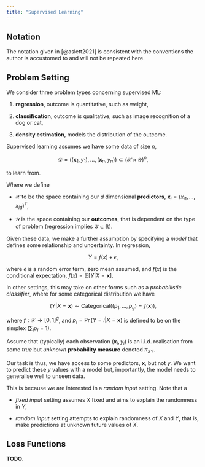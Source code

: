 ```yaml
---
title: "Supervised Learning"
---
```


## Notation

The notation given in [@aslett2021] is consistent with the conventions the 
    author is accustomed to and will not be repeated here.

## Problem Setting

We consider three problem types concerning supervised ML:

1. **regression**, outcome is quantitative, such as weight,

1. **classification**, outcome is qualitative, such as image recognition of a 
    dog or cat,
    
1. **density estimation**, models the distribution of the outcome.

Supervised learning assumes we have some data of size $n$,

$$
    \mathcal{D}
        = \left(
            (\mathbf{x}_1, y_1), \dots, (\mathbf{x}_n, y_n) 
        \right) \subset (\mathcal{X} \times \mathcal{Y})^n
    ,
$$

to learn from.

Where we define

- $\mathcal{X}$ to be the space containing our $d$ dimensional **predictors**,
  $\mathbf{x}_i = (x_{i1}, \dots, x_{id})^T$,
  
- $\mathcal{Y}$ is the space containing our **outcomes**, that is dependent on
  the type of problem (regression implies $\mathcal{Y} \subset \mathbb{R}$).
    
Given these data, we make a further assumption by specifying a *model* that 
defines some relationship and uncertainty.
In regression,

$$
    Y 
        = f(x) + \epsilon
    ,
$$

where $\epsilon$ is a random error term, zero mean assumed, and $f(x)$ is 
the conditional expectation, $f(x) = \mathbb{E}[Y | X = \mathbf{x}]$.

In other settings, this may take on other forms such as a 
*probabilistic classifier*, where for some categorical distribution we have
    
$$
    (Y | X = \mathbf{x})
        \sim \text{Categorical} \big(
            (p_1, \dots, p_g) = f(\mathbf{x}) 
        \big)
    ,
$$

where $f: \mathcal{X} \to [0,1]^g$, and $p_i = \Pr(Y = i | X = \mathbf{x})$ is
defined to be on the simplex $\left( \sum_i p_i = 1 \right)$.

::: {#prp-ProbabilityMeasure}

Assume that (typically) each observation $(\mathbf{x}_i, y_i)$ is an i.i.d.
realisation from some *true* but *unknown* **probability measure**
denoted $\pi_{XY}$.

:::
    
Our task is thus, we have access to some predictors, $\mathbf{x}$, but not $y$.
We want to predict these $y$ values with a model but, importantly, the model
needs to generalise well to unseen data.
    
This is because we are interested in a *random input* setting. Note that a

- *fixed input* setting assumes $X$ fixed and aims to explain the randomness
  in $Y$,

- *random input* setting attempts to explain randomness of $X$ and $Y$, 
  that is, make predictions at unknown future values of $X$.


## Loss Functions

**TODO**.
